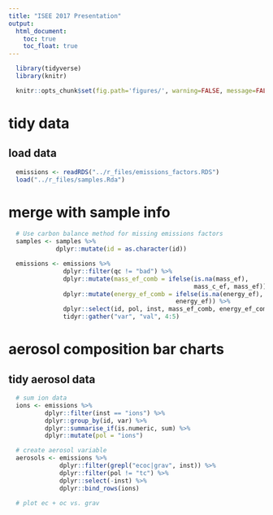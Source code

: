 ```yaml
---
title: "ISEE 2017 Presentation"
output:
  html_document:
    toc: true
    toc_float: true
---
```


```r
  library(tidyverse)
  library(knitr)
```

```r
  knitr::opts_chunk$set(fig.path='figures/', warning=FALSE, message=FALSE, cache=FALSE)
```

# tidy data

## load data

```r
  emissions <- readRDS("../r_files/emissions_factors.RDS")
  load("../r_files/samples.Rda")
```

# merge with sample info

```r
  # Use carbon balance method for missing emissions factors
  samples <- samples %>%
             dplyr::mutate(id = as.character(id))

  emissions <- emissions %>%
               dplyr::filter(qc != "bad") %>%
               dplyr::mutate(mass_ef_comb = ifelse(is.na(mass_ef),
                                                   mass_c_ef, mass_ef)) %>%
               dplyr::mutate(energy_ef_comb = ifelse(is.na(energy_ef), energy_c_ef,
                                              energy_ef)) %>%
               dplyr::select(id, pol, inst, mass_ef_comb, energy_ef_comb) %>%
               tidyr::gather("var", "val", 4:5)
```

# aerosol composition bar charts

## tidy aerosol data

```r
  # sum ion data
  ions <- emissions %>% 
          dplyr::filter(inst == "ions") %>%
          dplyr::group_by(id, var) %>%
          dplyr::summarise_if(is.numeric, sum) %>%
          dplyr::mutate(pol = "ions")
```

```r
  # create aerosol variable
  aerosols <- emissions %>% 
              dplyr::filter(grepl("ecoc|grav", inst)) %>%
              dplyr::filter(pol != "tc") %>%
              dplyr::select(-inst) %>%
              dplyr::bind_rows(ions)
```

```r
  # plot ec + oc vs. grav
  
```

